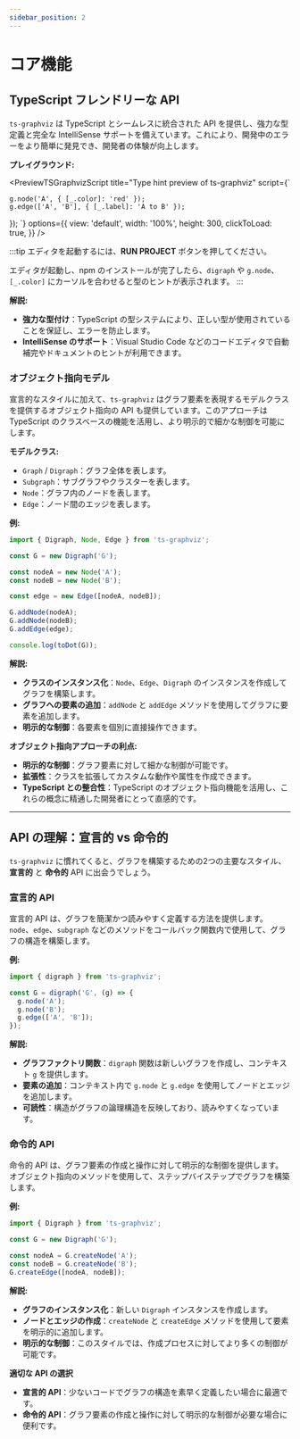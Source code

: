 ```yaml
---
sidebar_position: 2
---
```


# コア機能

## TypeScript フレンドリーな API

`ts-graphviz` は TypeScript とシームレスに統合された API を提供し、強力な型定義と完全な IntelliSense サポートを備えています。これにより、開発中のエラーをより簡単に発見でき、開発者の体験が向上します。

**プレイグラウンド:**

 <PreviewTSGraphvizScript
  title="Type hint preview of ts-graphviz"
  script={`

    g.node('A', { [_.color]: 'red' });
    g.edge(['A', 'B'], { [_.label]: 'A to B' });
});
`}
  options={{
    view: 'default',
    width: '100%',
    height: 300,
    clickToLoad: true,
  }}
/>

:::tip
エディタを起動するには、**RUN PROJECT** ボタンを押してください。

エディタが起動し、npm のインストールが完了したら、`digraph` や `g.node`、`[_.color]` にカーソルを合わせると型のヒントが表示されます。
:::

**解説:**

- **強力な型付け**：TypeScript の型システムにより、正しい型が使用されていることを保証し、エラーを防止します。
- **IntelliSense のサポート**：Visual Studio Code などのコードエディタで自動補完やドキュメントのヒントが利用できます。

### オブジェクト指向モデル

宣言的なスタイルに加えて、`ts-graphviz` はグラフ要素を表現するモデルクラスを提供するオブジェクト指向の API も提供しています。このアプローチは TypeScript のクラスベースの機能を活用し、より明示的で細かな制御を可能にします。

**モデルクラス:**

- `Graph` / `Digraph`：グラフ全体を表します。
- `Subgraph`：サブグラフやクラスターを表します。
- `Node`：グラフ内のノードを表します。
- `Edge`：ノード間のエッジを表します。

**例:**

```typescript
import { Digraph, Node, Edge } from 'ts-graphviz';

const G = new Digraph('G');

const nodeA = new Node('A');
const nodeB = new Node('B');

const edge = new Edge([nodeA, nodeB]);

G.addNode(nodeA);
G.addNode(nodeB);
G.addEdge(edge);

console.log(toDot(G));
```

**解説:**

- **クラスのインスタンス化**：`Node`、`Edge`、`Digraph` のインスタンスを作成してグラフを構築します。
- **グラフへの要素の追加**：`addNode` と `addEdge` メソッドを使用してグラフに要素を追加します。
- **明示的な制御**：各要素を個別に直接操作できます。

**オブジェクト指向アプローチの利点:**

- **明示的な制御**：グラフ要素に対して細かな制御が可能です。
- **拡張性**：クラスを拡張してカスタムな動作や属性を作成できます。
- **TypeScript との整合性**：TypeScript のオブジェクト指向機能を活用し、これらの概念に精通した開発者にとって直感的です。

---

## API の理解：宣言的 vs 命令的

`ts-graphviz` に慣れてくると、グラフを構築するための2つの主要なスタイル、**宣言的** と **命令的** API に出会うでしょう。

### 宣言的 API

宣言的 API は、グラフを簡潔かつ読みやすく定義する方法を提供します。`node`、`edge`、`subgraph` などのメソッドをコールバック関数内で使用して、グラフの構造を構築します。

**例:**

```typescript
import { digraph } from 'ts-graphviz';

const G = digraph('G', (g) => {
  g.node('A');
  g.node('B');
  g.edge(['A', 'B']);
});
```

**解説:**

- **グラフファクトリ関数**：`digraph` 関数は新しいグラフを作成し、コンテキスト `g` を提供します。
- **要素の追加**：コンテキスト内で `g.node` と `g.edge` を使用してノードとエッジを追加します。
- **可読性**：構造がグラフの論理構造を反映しており、読みやすくなっています。

### 命令的 API

命令的 API は、グラフ要素の作成と操作に対して明示的な制御を提供します。オブジェクト指向のメソッドを使用して、ステップバイステップでグラフを構築します。

**例:**

```typescript
import { Digraph } from 'ts-graphviz';

const G = new Digraph('G');

const nodeA = G.createNode('A');
const nodeB = G.createNode('B');
G.createEdge([nodeA, nodeB]);
```

**解説:**

- **グラフのインスタンス化**：新しい `Digraph` インスタンスを作成します。
- **ノードとエッジの作成**：`createNode` と `createEdge` メソッドを使用して要素を明示的に追加します。
- **明示的な制御**：このスタイルでは、作成プロセスに対してより多くの制御が可能です。

**適切な API の選択**

- **宣言的 API**：少ないコードでグラフの構造を素早く定義したい場合に最適です。
- **命令的 API**：グラフ要素の作成と操作に対して明示的な制御が必要な場合に便利です。
